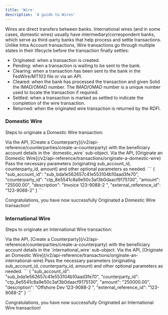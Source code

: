 ```yaml
---
title: 'Wire'
description: 'A guide to Wires'
---
```

Wires are direct transfers between banks. International wires (and in some cases, domestic wires) usually have intermediary/correspondent banks, which serve as third-party banks that help process and settle transactions. Unlike Intra Account transactions, Wire transactions go through multiple states in their lifecycle before the transaction finally settles:
- Originated: when a transaction is created.
- Pending: when a transaction is waiting to be sent to the bank.
- Clearing: when a transaction has been sent to the bank in the FedWire/MT103 file or via an API. 
- Cleared: when the bank has processed the transaction and given Solid the IMAD/OMAD number. The IMAD/OMAD number is a unique number used to locate the transaction if required. 
- Settled: when a transaction is marked as settled to indicate the completion of the wire transaction.
- Returned: when the originated wire transaction is returned by the RDFI.

### Domestic Wire ###
Steps to originate a Domestic Wire transaction:

<Steps>
  <Step title="Create Counterparty">
     Via the API, [Create a Counterparty](/v2/api-reference/counterparties/create-a-counterparty) with the beneficiary account details in the `domestic_wire` sub-object. 
  </Step>
  <Step title="Originate a Domestic Wire Transaction">
    Via the API, [Originate an Domestic Wire](/v2/api-reference/transactions/originate-a-domestic-wire)
  </Step>
  <Step title="Pass Parameters">
    Pass the necessary parameters (originating sub_account_id, counterparty_id, amount) and other optional parameters as needed.
```
{
  "sub_account_id": "sub_bda1e562657c41e553104b10aad3fe70",
  "counterparty_id": "ctp_8e5541c8a9e50c3af3b0daacf9175130",
  "amount": "25000.00",
  "description": "Invoice 123-9088-2 ",
  "external_reference_id": "123-9088-2"
}
```
  </Step>
</Steps>

<Check>Congratulations, you have now successfully Originated a Domestic Wire transaction!</Check>

### International Wire ###
Steps to originate an International Wire transaction:

<Steps>
  <Step title="Create Counterparty">
     Via the API, [Create a Counterparty](/v2/api-reference/counterparties/create-a-counterparty) with the beneficiary account details in the `international_wire` sub-object. 
  </Step>
  <Step title="Originate an International Wire Transaction">
    Via the API, [Originate an Domestic Wire](/v2/api-reference/transactions/originate-an-international-wire)
  </Step>
  <Step title="Pass Parameters">
    Pass the necessary parameters (originating sub_account_id, counterparty_id, amount) and other optional parameters as needed.
```
{
  "sub_account_id": "sub_bda1e562657c41e553104b10aad3fe70",
  "counterparty_id": "ctp_8e5541c8a9e50c3af3b0daacf9175130",
  "amount": "250000.00",
  "description": "Offshore Dev 123-9088-2 ",
  "external_reference_id": "123-9088-2"
}
```
  </Step>
</Steps>

<Check>Congratulations, you have now successfully Originated an International Wire transaction!</Check>